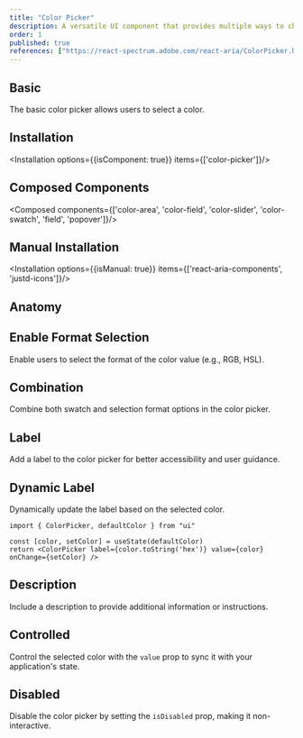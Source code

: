 ```yaml
---
title: "Color Picker"
description: A versatile UI component that provides multiple ways to choose colors, including sliders, swatches, and manual input.
order: 1
published: true
references: ["https://react-spectrum.adobe.com/react-aria/ColorPicker.html"]
---
```


## Basic
The basic color picker allows users to select a color.
<How className='min-w-40' toUse="colors/color-picker/color-picker-demo" />

## Installation
<Installation options={{isComponent: true}} items={['color-picker']}/>

## Composed Components
<Composed components={['color-area', 'color-field', 'color-slider', 'color-swatch', 'field', 'popover']}/>

## Manual Installation
<Installation options={{isManual: true}} items={['react-aria-components', 'justd-icons']}/>
<SourceCode toShow='color-picker'/>

## Anatomy
<Anatomy show='color-picker-anatomy'/>

## Enable Format Selection
Enable users to select the format of the color value (e.g., RGB, HSL).
<How className='min-w-40' toUse="colors/color-picker/color-picker-enable-selection-format-demo" />

## Combination
Combine both swatch and selection format options in the color picker.
<How className='min-w-40' toUse="colors/color-picker/color-picker-combination-demo" />

## Label
Add a label to the color picker for better accessibility and user guidance.
<How className='min-w-40' toUse="colors/color-picker/color-picker-with-label-demo" />

## Dynamic Label
Dynamically update the label based on the selected color.
```
import { ColorPicker, defaultColor } from "ui"

const [color, setColor] = useState(defaultColor)
return <ColorPicker label={color.toString('hex')} value={color} onChange={setColor} />
```

## Description
Include a description to provide additional information or instructions.
<How className='min-w-40' toUse="colors/color-picker/color-picker-with-description-demo" />

## Controlled
Control the selected color with the `value` prop to sync it with your application's state.
<How className='min-w-40' toUse="colors/color-picker/color-picker-controlled-demo" />

## Disabled
Disable the color picker by setting the `isDisabled` prop, making it non-interactive.
<How className='min-w-40' toUse="colors/color-picker/color-picker-disabled-demo" />
